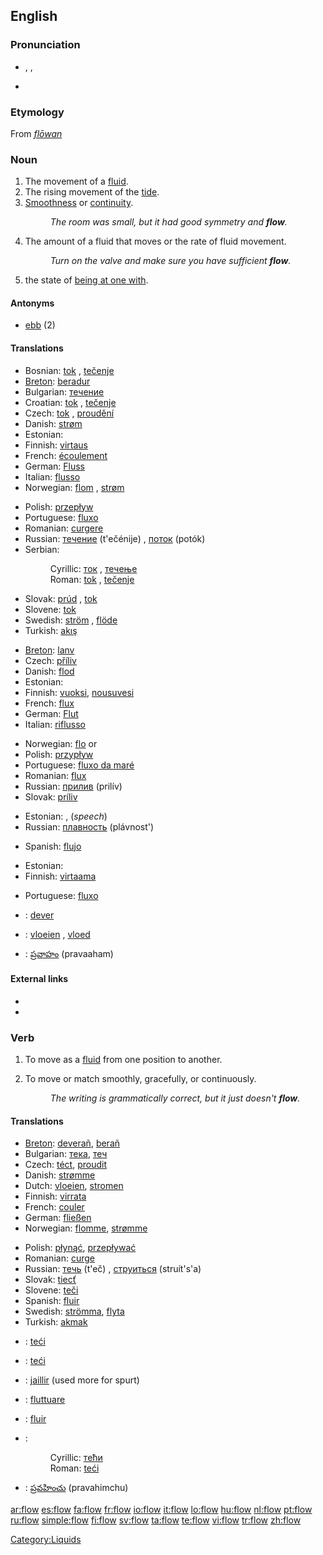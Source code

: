 ==English==

===Pronunciation===
* {{enPR|flō}}, {{IPA|/fləʊ/}}, {{SAMPA|/fl@U/}}
* {{rhymes|əʊ}}

===Etymology===
From {{OE.}} ''[[flōwan]]''

===Noun===
{{en-noun|s|-}}

# The movement of a [[fluid]].
# The rising movement of the [[tide]].
# [[smoothness|Smoothness]] or [[continuity]].
#: ''The room was small, but it had good symmetry and '''flow'''.''
# The amount of a fluid that moves or the rate of fluid movement.
#: ''Turn on the valve and make sure you have sufficient '''flow'''.''
# {{psychology}} the state of [[be at one with|being at one with]].

====Antonyms====
* [[ebb]] (2)

====Translations====
{{trans-top|the movement of a fluid}}
* Bosnian: [[tok]] {{m}}, [[tečenje]] {{n}}
* [[Breton]]: [[beradur]] {{m}}
* Bulgarian: [[течение]] {{n}}
* Croatian: [[tok]] {{m}}, [[tečenje]] {{n}}
* Czech: [[tok]] {{m}}, [[proudění]] {{n}}
* Danish: [[strøm]] {{c}}
* Estonian: {{t|et|vool}}
* Finnish: [[virtaus]]
* French: [[écoulement]] {{m}}
* German: [[Fluss]] {{m}}
* Italian: [[flusso]] {{m}}
* Norwegian: [[flom]] {{m}}, [[strøm]] {{m}}
{{trans-mid}}
* Polish: [[przepływ]] {{m}}
* Portuguese: [[fluxo]] {{m}}
* Romanian: [[curgere]] {{f}}
* Russian: [[течение]] (t'ečénije) {{n}}, [[поток]] (potók) {{m}}
* Serbian:
*: Cyrillic: [[ток]] {{m}}, [[течење]] {{n}}
*: Roman: [[tok#Serbian|tok]] {{m}}, [[tečenje#Serbian|tečenje]] {{n}}
* Slovak: [[prúd]] {{m}}, [[tok]] {{m}}
* Slovene: [[tok]] {{m}}
* Swedish: [[ström]] {{c}}, [[flöde]] {{n}}
* Turkish: [[akış]]
{{trans-bottom}}

{{trans-top|the rising movement of the tide}}
* [[Breton]]: [[lanv]] {{m}}
* Czech: [[příliv]] {{m}}
* Danish: [[flod]]
* Estonian: {{t|et|tõus}}
* Finnish: [[vuoksi]], [[nousuvesi]]
* French: [[flux]] {{m}}
* German: [[Flut]] {{f}}
* Italian: [[riflusso]] {{n}}
{{trans-mid}}
* Norwegian: [[flo]] {{f}} or {{m}}
* Polish: [[przypływ]] {{m}}
* Portuguese: [[fluxo da maré]]
* Romanian: [[flux]] {{n}}
* Russian: [[прилив]] (prilív) {{m}}
* Slovak: [[príliv]] {{m}}
{{trans-bottom}}

{{trans-top|smoothness or continuity}}
* Estonian: {{t|et|sujuvus}}, {{t|et|ladusus}} (''speech'')
* Russian: [[плавность]] (plávnost') {{f}}
{{trans-mid}}
* Spanish: [[flujo]] {{m}}
{{trans-bottom}}

{{trans-top|rate of fluid movement}}
* Estonian: {{t|et|vool}}
* Finnish: [[virtaama]]
{{trans-mid}}
* Portuguese: [[fluxo]]
{{trans-bottom}}

{{trans-top|being at one with}}
{{trans-mid}}
{{trans-bottom}}

{{checktrans}}

* {{ttbc|Breton}}: [[dever]] {{m}}
* {{ttbc|Dutch}}: [[vloeien]] {{n}}, [[vloed]] {{m}}
* {{ttbc|Telugu}}: [[ప్రవాహం]] (pravaaham)

====External links====
* {{pedialite}}
* {{pedialite|flow (psychology)}}

===Verb===
{{en-verb}}

# {{intransitive}} To move as a [[fluid]] from one position to another.
# {{intransitive}} To move or match smoothly, gracefully, or continuously.
#: ''The writing is grammatically correct, but it just doesn't '''flow'''.''

====Translations====
{{trans-top|move as a fluid}}
* [[Breton]]: [[deverañ]], [[berañ]]
* Bulgarian: [[тека]], [[теч]]
* Czech: [[téct]], [[proudit]]
* Danish: [[strømme]]
* Dutch: [[vloeien]], [[stromen]]
* Finnish: [[virrata]]
* French: [[couler]]
* German: [[fließen]]
* Norwegian: [[flomme]], [[strømme]]
{{trans-mid}}
* Polish: [[płynąć]], [[przepływać]]
* Romanian: [[curge]]
* Russian: [[течь]] (t'eč) {{impf}}, [[струиться]] (struít's'a) {{impf}}
* Slovak: [[tiecť]]
* Slovene: [[teči]]
* Spanish: [[fluir]]
* Swedish: [[strömma]], [[flyta]]
* Turkish: [[akmak]]
{{trans-bottom}}

{{checktrans}}
* {{ttbc|Bosnian}}: [[teći]]
* {{ttbc|Croatian}}: [[teći]]
* {{ttbc|French}}: [[jaillir]] (used more for spurt)
* {{ttbc|Italian}}: [[fluttuare]]
* {{ttbc|Portuguese}}: [[fluir]]
* {{ttbc|Serbian}}:
*: Cyrillic: [[тећи]]
*: Roman: [[teći#Serbian|teći]]
* {{ttbc|Telugu}}: [[ప్రవహించు]] (pravahimchu)

[[Category:Liquids]]

[[ar:flow]]
[[es:flow]]
[[fa:flow]]
[[fr:flow]]
[[io:flow]]
[[it:flow]]
[[lo:flow]]
[[hu:flow]]
[[nl:flow]]
[[pt:flow]]
[[ru:flow]]
[[simple:flow]]
[[fi:flow]]
[[sv:flow]]
[[ta:flow]]
[[te:flow]]
[[vi:flow]]
[[tr:flow]]
[[zh:flow]]